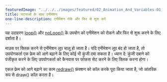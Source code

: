 ---
featuredImage: "../../../images/featured/02_Animation_And_Variables-01_Animation_With_Events-thumbnail.png"
title: घटनाओं के साथ एनीमेशन
one-line-description: एनीमेशन रोकें और फिर से शुरू करें
---

यह उदाहरण <a href='https://p5js.org/reference/#/p5/loop'>loop()</a> और <a href='https://p5js.org/reference/#/p5/noLoop'>noLoop()</a> के उपयोग को एनीमेशन को रोकने और फिर से शुरू करने के लिए दर्शाता है।

माउस पर क्लिक करने से एनीमेशन लूप चालू हो जाता है। यदि एनीमेशन लूप बंद हो जाता है, तो उपयोगकर्ता एक फ्रेम को आगे बढ़ाने के लिए कोई भी कुंजी दबा सकता है। ध्यान दें: कुंजी दबाने को पंजीकृत करने के लिए उपयोगकर्ता को कैनवास पर फोकस सेट करने के लिए क्लिक करना होगा।

एकल फ़्रेम को आगे बढ़ाने का काम <a href='https://p5js.org/reference/#/p5/redraw'>redraw()</a> फ़ंक्शन को कॉल करके पूरा किया जाता है, जो आंतरिक रूप से draw() कॉल करता है।